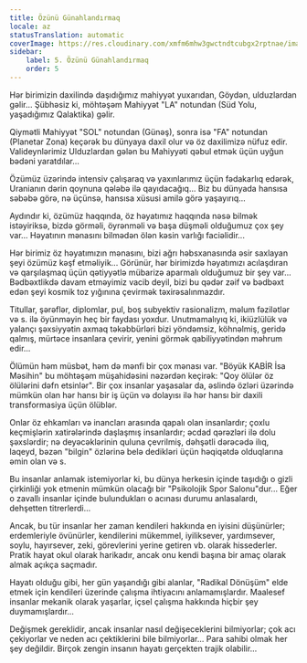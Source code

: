 ```yaml
---
title: Özünü Günahlandırmaq
locale: az
statusTranslation: automatic
coverImage: https://res.cloudinary.com/xmfm6mhw3gwctndtcubgx2rptnae/image/upload/v1740468922/small_cover_tratado_de_psicologia_revolucionaria_a4c0dca4e0.webp
sidebar:
    label: 5. Özünü Günahlandırmaq
    order: 5
---
```

Hər birimizin daxilində daşıdığımız mahiyyət yuxarıdan, Göydən, ulduzlardan gəlir... Şübhəsiz ki, möhtəşəm Mahiyyət "LA" notundan (Süd Yolu, yaşadığımız Qalaktika) gəlir.

Qiymətli Mahiyyət "SOL" notundan (Günəş), sonra isə "FA" notundan (Planetar Zona) keçərək bu dünyaya daxil olur və öz daxilimizə nüfuz edir. Valideynlərimiz Ulduzlardan gələn bu Mahiyyəti qəbul etmək üçün uyğun bədəni yaratdılar...

Özümüz üzərində intensiv çalışaraq və yaxınlarımız üçün fədakarlıq edərək, Uranianın dərin qoynuna qələbə ilə qayıdacağıq... Biz bu dünyada hansısa səbəbə görə, nə üçünsə, hansısa xüsusi amilə görə yaşayırıq...

Aydındır ki, özümüz haqqında, öz həyatımız haqqında nəsə bilmək istəyiriksə, bizdə görməli, öyrənməli və başa düşməli olduğumuz çox şey var... Həyatının mənasını bilmədən ölən kəsin varlığı faciəlidir...

Hər birimiz öz həyatımızın mənasını, bizi ağrı həbsxanasında əsir saxlayan şeyi özümüz kəşf etməliyik... Görünür, hər birimizdə həyatımızı acılaşdıran və qarşılaşmaq üçün qətiyyətlə mübarizə aparmalı olduğumuz bir şey var... Bədbəxtlikdə davam etməyimiz vacib deyil, bizi bu qədər zəif və bədbəxt edən şeyi kosmik toz yığınına çevirmək təxirəsalınmazdır.

Titullar, şərəflər, diplomlar, pul, boş subyektiv rasionalizm, məlum fəzilətlər və s. ilə öyünməyin heç bir faydası yoxdur. Unutmamalıyıq ki, ikiüzlülük və yalançı şəxsiyyətin axmaq təkəbbürləri bizi yöndəmsiz, köhnəlmiş, geridə qalmış, mürtəce insanlara çevirir, yenini görmək qabiliyyətindən məhrum edir...

Ölümün həm müsbət, həm də mənfi bir çox mənası var. "Böyük KABİR İsa Məsihin" bu möhtəşəm müşahidəsini nəzərdən keçirək: "Qoy ölülər öz ölülərini dəfn etsinlər". Bir çox insanlar yaşasalar da, əslində özləri üzərində mümkün olan hər hansı bir iş üçün və dolayısı ilə hər hansı bir daxili transformasiya üçün ölüblər.

Onlar öz ehkamları və inancları arasında qapalı olan insanlardır; çoxlu keçmişlərin xatirələrində daşlaşmış insanlardır; əcdad qərəzləri ilə dolu şəxslərdir; nə deyəcəklərinin quluna çevrilmiş, dəhşətli dərəcədə ilıq, laqeyd, bəzən "bilgin" özlərinə belə dedikləri üçün həqiqətdə olduqlarına əmin olan və s.

Bu insanlar anlamak istemiyorlar ki, bu dünya herkesin içinde taşıdığı o gizli çirkinliği yok etmenin mümkün olacağı bir "Psikolojik Spor Salonu"dur... Eğer o zavallı insanlar içinde bulundukları o acınası durumu anlasalardı, dehşetten titrerlerdi...

Ancak, bu tür insanlar her zaman kendileri hakkında en iyisini düşünürler; erdemleriyle övünürler, kendilerini mükemmel, iyiliksever, yardımsever, soylu, hayırsever, zeki, görevlerini yerine getiren vb. olarak hissederler. Pratik hayat okul olarak harikadır, ancak onu kendi başına bir amaç olarak almak açıkça saçmadır.

Hayatı olduğu gibi, her gün yaşandığı gibi alanlar, "Radikal Dönüşüm" elde etmek için kendileri üzerinde çalışma ihtiyacını anlamamışlardır. Maalesef insanlar mekanik olarak yaşarlar, içsel çalışma hakkında hiçbir şey duymamışlardır...

Değişmek gereklidir, ancak insanlar nasıl değişeceklerini bilmiyorlar; çok acı çekiyorlar ve neden acı çektiklerini bile bilmiyorlar... Para sahibi olmak her şey değildir. Birçok zengin insanın hayatı gerçekten trajik olabilir...

